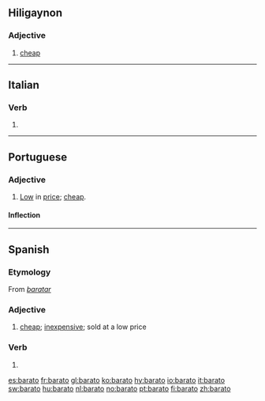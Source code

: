 ==Hiligaynon==
===Adjective===
{{hil-adj|baráto}}
#[[cheap]] 

----

==Italian==

===Verb===
{{it-pp|barat}}

# {{past participle of|[[barare#Italian|barare]]|lang=Italian}}

----

==Portuguese==

===Adjective===
{{pt-adj|barat|o}}

# [[low|Low]] in [[price]]; [[cheap]].

====Inflection====
{{pt-adj infl|barat|o}}

----

==Spanish==

===Etymology===
From ''[[baratar]]''

===Adjective===
{{es-adj|f=barata}}

# [[cheap]]; [[inexpensive]]; sold at a low price

===Verb===
{{es-verb-form|baratar}}
 
# {{es-verb form of|ending=ar|mood=indicative|tense=present|pers=1|number=singular|[[baratar]]}}

[[es:barato]]
[[fr:barato]]
[[gl:barato]]
[[ko:barato]]
[[hy:barato]]
[[io:barato]]
[[it:barato]]
[[sw:barato]]
[[hu:barato]]
[[nl:barato]]
[[no:barato]]
[[pt:barato]]
[[fi:barato]]
[[zh:barato]]